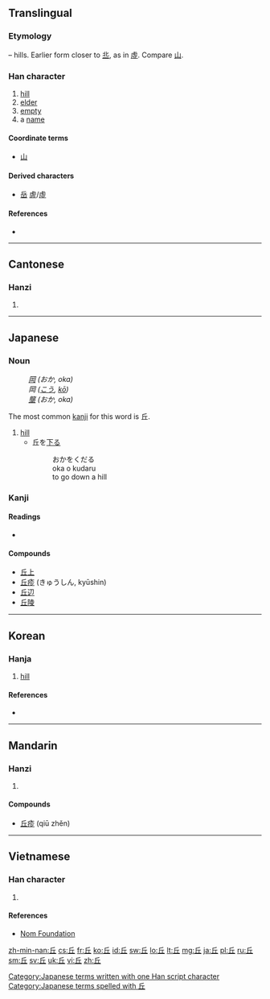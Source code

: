 {{also|丠}}<!-- may be replaced by zh-forms -->
==Translingual==

===Etymology===
{{liushu|i}} – hills. Earlier form closer to [[丠]], as in [[虛]]. Compare [[山]].

===Han character===
{{Han char|rn=1|rad=一|as=04|sn=5|four=7210<sub>1</sub>|canj=人一 (OM)|ids=⿱[[斤]][[一]]}}

# [[hill]]
# [[elder]]
# [[empty]]
# a [[name]]

====Coordinate terms====
* {{sense|hills}} [[山]]

====Derived characters====
* [[岳]] [[虗]]/[[虛]]

====References====
* {{Han ref|kx=0077.140|dkj=00033|dj=0156.020|hdz=10017.010|uh=4E18|ud=19992|bh=A543|bd=42307}}

----

==Cantonese==

===Hanzi===
{{yue-hanzi|jyut=|y=yau1}}

# {{defn|lang=yue|sort=一04}}

----

==Japanese==

===Noun===
{{ja-noun|k|hira=おか|rom=oka}}
: ''[[岡]] (おか, oka)''
: ''岡 ([[こう]], [[kō]])''
: ''[[壟]] (おか, oka)''

The most common [[kanji]] for this word is 丘.

# [[hill]]
#* 丘を[[下る]]
#*: おかをくだる
#*: oka o kudaru
#*: to go down a hill

===Kanji===
{{ja-kanji|grade=c|rs=一04}}

====Readings====
* {{ja-readings|on=[[きゅう]] ([[kyū]])|kun=[[おか]] ([[oka]])}}

====Compounds====
* [[丘上]]
* [[丘疹]] (きゅうしん, kyūshin)
* [[丘辺]]
* [[丘陵]]

[[Category:Japanese terms written with one Han script character]]
[[Category:Japanese terms spelled with 丘]]

----

==Korean==

===Hanja===
{{ko-hanja|hangeul=구|rv=gu|mr=ku|eumhun=언덕|ehrv=eondeok|ehmr=ǒndǒk|ehy=}}

# [[hill]]

====References====
* {{Hanja ref|nav=8208}}

----

==Mandarin==

===Hanzi===
{{cmn-hanzi|pin=[[qiū]] ([[qiu1]])|wg=ch'iu<sup>1</sup>}}

# {{defn|lang=cmn|sort=一04}}

====Compounds====
* [[丘疹]] (qiū zhěn)

----

==Vietnamese==

===Han character===
{{vi-hantu|[[khâu]], [[kheo]], [[khưu]]|rs=一04}}

# {{defn|lang=vi|sort=一04}}

====References====
*[http://nomfoundation.org/common/nom_details.php?codepoint=4e18 Nom Foundation]

[[zh-min-nan:丘]]
[[cs:丘]]
[[fr:丘]]
[[ko:丘]]
[[id:丘]]
[[sw:丘]]
[[lo:丘]]
[[lt:丘]]
[[mg:丘]]
[[ja:丘]]
[[pl:丘]]
[[ru:丘]]
[[sm:丘]]
[[sv:丘]]
[[uk:丘]]
[[vi:丘]]
[[zh:丘]]